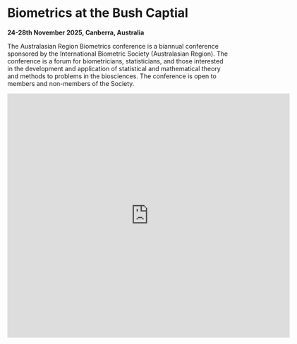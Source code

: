 # Biometrics at the Bush Captial

**24-28th November 2025, Canberra, Australia**



The Australasian Region Biometrics conference is a biannual conference sponsored by the International Biometric Society (Australasian Region). The conference is a forum for biometricians, statisticians, and those interested in the development and application of statistical and mathematical theory and methods to problems in the biosciences. The conference is open to members and non-members of the Society.


<iframe src="https://docs.google.com/forms/d/e/1FAIpQLSfF71SnebOSsjxp1ZesWx5qVIORJI5zfdvg0Lu-DJVRKY8F8Q/viewform?embedded=true" width="640" height="554" frameborder="0" marginheight="0" marginwidth="0">Loading…</iframe>



